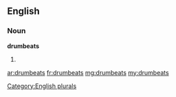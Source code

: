 ==English==

===Noun===
'''drumbeats'''

# {{plural of|drumbeat}}

[[Category:English plurals]]

[[ar:drumbeats]]
[[fr:drumbeats]]
[[mg:drumbeats]]
[[my:drumbeats]]